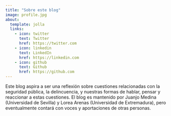 ```yaml
---
title: "Sobre este blog"
image: profile.jpg
about:
  template: jolla
  links:
    - icon: twitter
      text: Twitter
      href: https://twitter.com
    - icon: linkedin
      text: LinkedIn
      href: https://linkedin.com
    - icon: github
      text: Github
      href: https://github.com
---
```


Este blog aspira a ser una reflexión sobre cuestiones relacionadas con la seguridad pública, la delincuencia, y nuestras formas de hablar, pensar y reaccionar a estas cuestiones. El blog es mantenido por Juanjo Medina (Universidad de Sevilla) y Lorea Arenas (Universidad de Extremadura), pero eventualmente contará con voces y aportaciones de otras personas.
